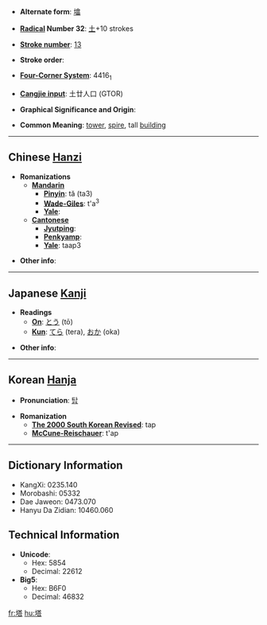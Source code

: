 * '''Alternate form''': [[墖]]

* '''[[Wiktionary:Chinese radical index| Radical]] Number 32''': [[Wiktionary:Chinese radical index 土|土]]+10 strokes

* '''[[Wiktionary:Chinese total strokes index|Stroke number]]''': [[Wiktionary:Chinese total strokes index 13|13]]

* '''Stroke order''': 

* '''[[Wiktionary:Chinese four corner index|Four-Corner System]]''': 4416<sub>1</sub>

* '''[[Wiktionary:Chinese Cangjie index|Cangjie input]]''': 土廿人口 (GTOR)

* '''Graphical Significance and Origin''': 

* '''Common Meaning''': [[tower]], [[spire]], tall [[building]]

----

== Chinese [[Hanzi]] ==

* '''Romanizations'''
** '''[[Mandarin]]'''
*** '''[[Pinyin]]''': tǎ (ta3)
*** '''[[Wade-Giles]]''': t'a<sup>3</sup>
*** '''[[Yale]]''': 
** '''[[Cantonese]]'''
*** '''[[Jyutping]]''':
*** '''[[Penkyamp]]''': 
*** '''[[Yale]]''': taap3

* '''Other info''': 

----

== Japanese [[Kanji]] ==

* '''Readings'''
** '''[[On]]''': [[とう]] (tō)
** '''[[Kun]]''': [[てら]] (tera), [[おか]] (oka)

* '''Other info''':  

----

== Korean [[Hanja]] ==

* '''Pronunciation''': [[탑]]

* '''Romanization'''
** '''[[The 2000 South Korean Revised Romanization|The 2000 South Korean Revised]]''': tap
** '''[[McCune-Reischauer]]''': t'ap

----

== Dictionary Information ==

* KangXi: 0235.140
* Morobashi: 05332
* Dae Jaweon: 0473.070
* Hanyu Da Zidian: 10460.060

== Technical Information ==

* '''Unicode''':
** Hex: 5854
** Decimal: 22612
* '''Big5''':
** Hex: B6F0
** Decimal: 46832

[[fr:塔]]
[[hu:塔]]